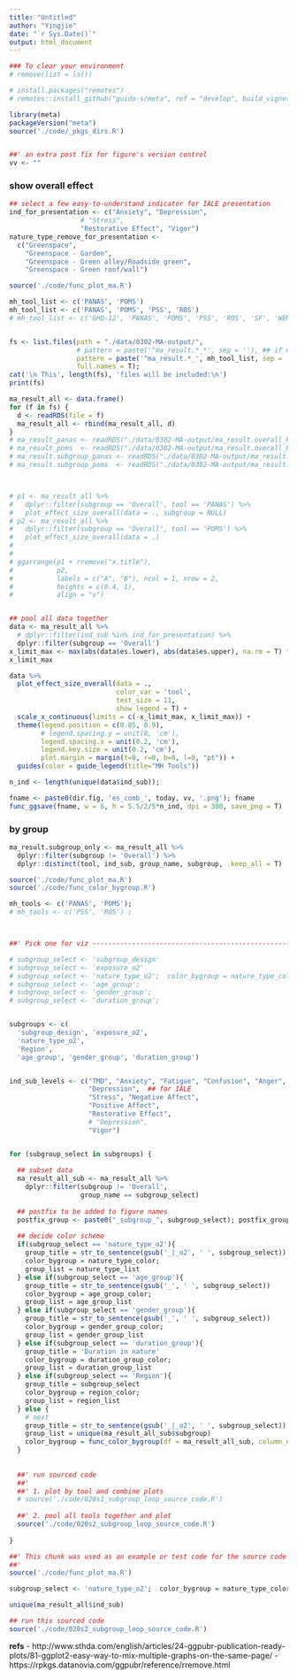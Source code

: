 ```yaml
---
title: "Untitled"
author: "Yingjie"
date: "`r Sys.Date()`"
output: html_document
---
```




```r

### To clear your environment
# remove(list = ls())

# install.packages("remotes")
# remotes::install_github("guido-s/meta", ref = "develop", build_vignettes = TRUE, force = TRUE)

library(meta)
packageVersion("meta")
source('./code/_pkgs_dirs.R')


##' an extra post fix for figure's version control
vv <- ""
```



### show overall effect

```r
## select a few easy-to-understand indicator for IALE presentation 
ind_for_presentation <- c("Anxiety", "Depression", 
                  # "Stress", 
                  "Restorative Effect", "Vigor")
nature_type_remove_for_presentation <- 
  c("Greenspace",
    "Greenspace - Garden",
    "Greenspace - Green alley/Roadside green", 
    "Greenspace - Green roof/wall")
```


```r
source('./code/func_plot_ma.R')

mh_tool_list <- c('PANAS', 'POMS') 
mh_tool_list <- c('PANAS', 'POMS', 'PSS', 'ROS')
# mh_tool_list <- c('GHQ-12', 'PANAS', 'POMS', 'PSS', 'ROS', 'SF', 'WEMWBS')


fs <- list.files(path = "./data/0302-MA-output/", 
                 # pattern = paste('^ma_result.*_*', sep = ''), ## if opt to include all 
                 pattern = paste('^ma_result.*_', mh_tool_list, sep = '', collapse = '|'), ## if opt to include selected ones
                 full.names = T);
cat('\n This', length(fs), 'files will be included:\n')
print(fs)

ma_result_all <- data.frame()
for (f in fs) {
  d <- readRDS(file = f) 
  ma_result_all <- rbind(ma_result_all, d)
}
# ma_result_panas <- readRDS("./data/0302-MA-output/ma_result.overall_PANAS_.rds") 
# ma_result_poms  <- readRDS("./data/0302-MA-output/ma_result.overall_POMS_.rds") 
# ma_result.subgroup_panas <- readRDS("./data/0302-MA-output/ma_result.subgroup_PANAS_.rds") 
# ma_result.subgroup_poms  <- readRDS("./data/0302-MA-output/ma_result.subgroup_POMS_.rds") 



# p1 <- ma_result_all %>%
#   dplyr::filter(subgroup == 'Overall', tool == 'PANAS') %>%
#   plot_effect_size_overall(data = ., subgroup = NULL)
# p2 <- ma_result_all %>%
#   dplyr::filter(subgroup == 'Overall', tool == 'POMS') %>%
#   plot_effect_size_overall(data = .)
# 
# 
# ggarrange(p1 + rremove("x.title"), 
#           p2, 
#           labels = c("A", "B"), ncol = 1, nrow = 2,
#           heights = c(0.4, 1),
#           align = "v")


## pool all data together 
data <- ma_result_all %>%
  # dplyr::filter(ind_sub %in% ind_for_presentation) %>%
  dplyr::filter(subgroup == 'Overall') 
x_limit_max <- max(abs(data$es.lower), abs(data$es.upper), na.rm = T) * 1.2
x_limit_max

data %>%
  plot_effect_size_overall(data = ., 
                           color_var = 'tool', 
                           text_size = 11,
                           show_legend = T) +
  scale_x_continuous(limits = c(-x_limit_max, x_limit_max)) +
  theme(legend.position = c(0.85, 0.9),
        # legend.spacing.y = unit(0, 'cm'),
        legend.spacing.x = unit(0.2, 'cm'),
        legend.key.size = unit(0.2, 'cm'),
        plot.margin = margin(t=0, r=0, b=0, l=0, "pt")) +
  guides(color = guide_legend(title="MH Tools"))

n_ind <- length(unique(data$ind_sub)); 

fname <- paste0(dir.fig, 'es_comb_', today, vv, '.png'); fname
func_ggsave(fname, w = 6, h = 5.5/2/5*n_ind, dpi = 300, save_png = T)
```



### by group

```r
ma_result.subgroup_only <- ma_result_all %>%
  dplyr::filter(subgroup != 'Overall') %>%
  dplyr::distinct(tool, ind_sub, group_name, subgroup, .keep_all = T)
```



```r
source('./code/func_plot_ma.R')
source('./code/func_color_bygroup.R')

mh_tools <- c('PANAS', 'POMS'); 
# mh_tools <- c('PSS', 'ROS') ; 



##' Pick one for viz ---------------------------------------------------------------------

# subgroup_select <- 'subgroup_design' 
# subgroup_select <- 'exposure_o2'
# subgroup_select <- 'nature_type_o2';  color_bygroup = nature_type_color; group_list = nature_type_list
# subgroup_select <- 'age_group';       
# subgroup_select <- 'gender_group';    
# subgroup_select <- 'duration_group';  


subgroups <- c(
  'subgroup_design', 'exposure_o2',
  'nature_type_o2', 
  'Region',
  'age_group', 'gender_group', 'duration_group')


ind_sub_levels <- c("TMD", "Anxiety", "Fatigue", "Confusion", "Anger", 
                    "Depression",  ## for IALE
                    "Stress", "Negative Affect", 
                    "Positive Affect", 
                    "Restorative Effect", 
                    # "Depression", 
                    "Vigor")


for (subgroup_select in subgroups) {
  
  ## subset data
  ma_result_all_sub <- ma_result_all %>%
    dplyr::filter(subgroup != 'Overall', 
                  group_name == subgroup_select)
  
  ## postfix to be added to figure names
  postfix_group <- paste0("_subgroup_", subgroup_select); postfix_group
  
  ## decide color scheme 
  if(subgroup_select == 'nature_type_o2'){
    group_title = str_to_sentence(gsub('_|_o2', ' ', subgroup_select)) %>% trimws()
    color_bygroup = nature_type_color; 
    group_list = nature_type_list
  } else if(subgroup_select == 'age_group'){
    group_title = str_to_sentence(gsub('_', ' ', subgroup_select))
    color_bygroup = age_group_color; 
    group_list = age_group_list
  } else if(subgroup_select == 'gender_group'){
    group_title = str_to_sentence(gsub('_', ' ', subgroup_select))
    color_bygroup = gender_group_color; 
    group_list = gender_group_list
  } else if(subgroup_select == 'duration_group'){
    group_title = 'Duration in nature'
    color_bygroup = duration_group_color; 
    group_list = duration_group_list
  } else if(subgroup_select == 'Region'){
    group_title = subgroup_select
    color_bygroup = region_color; 
    group_list = region_list
  } else {
    # next
    group_title = str_to_sentence(gsub('_|_o2', ' ', subgroup_select)) %>% trimws()
    group_list = unique(ma_result_all_sub$subgroup)
    color_bygroup = func_color_bygroup(df = ma_result_all_sub, column_name = 'subgroup')
  }
  
  
  ##' run sourced code 
  ##' 
  ##' 1. plot by tool and combine plots
  # source('./code/020s1_subgroup_loop_source_code.R')
  
  ##' 2. pool all tools together and plot
  source('./code/020s2_subgroup_loop_source_code.R')
  
}


```


```r

##' This chunk was used as an example or test code for the source code
##' 
source('./code/func_plot_ma.R')

subgroup_select <- 'nature_type_o2';  color_bygroup = nature_type_color; group_list = nature_type_list; group_title = 'Nature type'

unique(ma_result_all$ind_sub)

## run this sourced code 
source('./code/020s2_subgroup_loop_source_code.R')
```

**refs**
  - http://www.sthda.com/english/articles/24-ggpubr-publication-ready-plots/81-ggplot2-easy-way-to-mix-multiple-graphs-on-the-same-page/
  - https://rpkgs.datanovia.com/ggpubr/reference/rremove.html

  